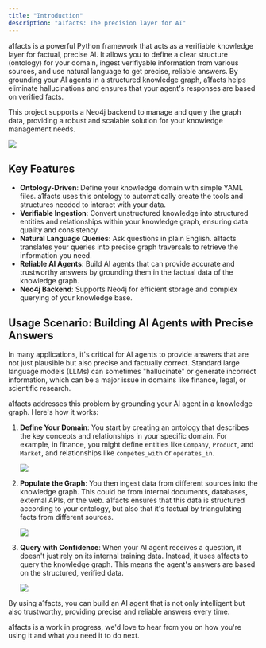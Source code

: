 ```yaml
---
title: "Introduction"
description: "a1facts: The precision layer for AI"
---
```


a1facts is a powerful Python framework that acts as a verifiable knowledge layer for factual, precise AI. It allows you to define a clear structure (ontology) for your domain, ingest verifiyable information from various sources, and use natural language to get precise, reliable answers. By grounding your AI agents in a structured knowledge graph, a1facts helps eliminate hallucinations and ensures that your agent's responses are based on verified facts.

This project supports a Neo4j backend to manage and query the graph data, providing a robust and scalable solution for your knowledge management needs.

<img src="/images/Architecture.png" />

## Key Features

-   **Ontology-Driven**: Define your knowledge domain with simple YAML files. a1facts uses this ontology to automatically create the tools and structures needed to interact with your data.
-   **Verifiable Ingestion**: Convert unstructured knowledge into structured entities and relationships within your knowledge graph, ensuring data quality and consistency.
-   **Natural Language Queries**: Ask questions in plain English. a1facts translates your queries into precise graph traversals to retrieve the information you need.
-   **Reliable AI Agents**: Build AI agents that can provide accurate and trustworthy answers by grounding them in the factual data of the knowledge graph.
-   **Neo4j Backend**: Supports Neo4j for efficient storage and complex querying of your knowledge base.

## Usage Scenario: Building AI Agents with Precise Answers

In many applications, it's critical for AI agents to provide answers that are not just plausible but also precise and factually correct. Standard large language models (LLMs) can sometimes "hallucinate" or generate incorrect information, which can be a major issue in domains like finance, legal, or scientific research.

a1facts addresses this problem by grounding your AI agent in a knowledge graph. Here's how it works:

1.  **Define Your Domain**: You start by creating an ontology that describes the key concepts and relationships in your specific domain. For example, in finance, you might define entities like `Company`, `Product`, and `Market`, and relationships like `competes_with` or `operates_in`.

    <img src="/images/Onto_example.png" />

2.  **Populate the Graph**: You then ingest data from different sources into the knowledge graph. This could be from internal documents, databases, external APIs, or the web. a1facts ensures that this data is structured according to your ontology, but also that it's factual by triangulating facts from different sources.

    <img src="/images/example_KG.png" />

3.  **Query with Confidence**: When your AI agent receives a question, it doesn't just rely on its internal training data. Instead, it uses a1facts to query the knowledge graph. This means the agent's answers are based on the structured, verified data.

    <img src="/images/Query_example.jpeg" />

By using a1facts, you can build an AI agent that is not only intelligent but also trustworthy, providing precise and reliable answers every time.

a1facts is a work in progress, we'd love to hear from you on how you're using it and what you need it to do next.
